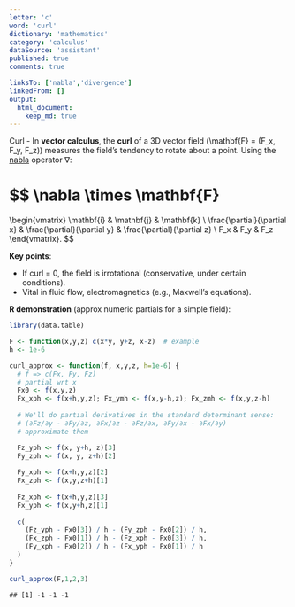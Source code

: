 ```yaml
---
letter: 'c'
word: 'curl'
dictionary: 'mathematics'
category: 'calculus'
dataSource: 'assistant'
published: true
comments: true

linksTo: ['nabla','divergence']
linkedFrom: []
output:
  html_document:
    keep_md: true
---
```




<a id="curl">Curl</a> - In **vector calculus**, the **curl** of a 3D vector field \(\mathbf{F} = (F_x, F_y, F_z)\) measures the field’s tendency to rotate about a point. Using the [nabla](#nabla) operator ∇:

$$
\nabla \times \mathbf{F} 
= 
\begin{vmatrix}
\mathbf{i} & \mathbf{j} & \mathbf{k} \\
\frac{\partial}{\partial x} & \frac{\partial}{\partial y} & \frac{\partial}{\partial z} \\
F_x & F_y & F_z
\end{vmatrix}.
$$

**Key points**:
- If curl = 0, the field is irrotational (conservative, under certain conditions).
- Vital in fluid flow, electromagnetics (e.g., Maxwell’s equations).

**R demonstration** (approx numeric partials for a simple field):


``` r
library(data.table)

F <- function(x,y,z) c(x*y, y+z, x-z)  # example
h <- 1e-6

curl_approx <- function(f, x,y,z, h=1e-6) {
  # f => c(Fx, Fy, Fz)
  # partial wrt x
  Fx0 <- f(x,y,z)
  Fx_xph <- f(x+h,y,z); Fx_ymh <- f(x,y-h,z); Fx_zmh <- f(x,y,z-h)
  
  # We'll do partial derivatives in the standard determinant sense:
  # (∂Fz/∂y - ∂Fy/∂z, ∂Fx/∂z - ∂Fz/∂x, ∂Fy/∂x - ∂Fx/∂y)
  # approximate them

  Fz_yph <- f(x, y+h, z)[3]
  Fy_zph <- f(x, y, z+h)[2]
  
  Fy_xph <- f(x+h,y,z)[2]
  Fx_zph <- f(x,y,z+h)[1]
  
  Fz_xph <- f(x+h,y,z)[3]
  Fx_yph <- f(x,y+h,z)[1]
  
  c(
    (Fz_yph - Fx0[3]) / h - (Fy_zph - Fx0[2]) / h,
    (Fx_zph - Fx0[1]) / h - (Fz_xph - Fx0[3]) / h,
    (Fy_xph - Fx0[2]) / h - (Fx_yph - Fx0[1]) / h
  )
}

curl_approx(F,1,2,3)
```

```
## [1] -1 -1 -1
```

